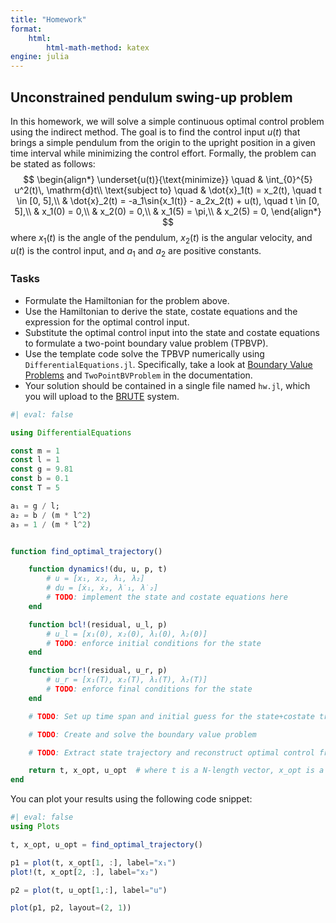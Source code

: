 ```yaml
---
title: "Homework"
format:
    html:
        html-math-method: katex
engine: julia
---
```


## Unconstrained pendulum swing-up problem
In this homework, we will solve a simple continuous optimal control problem using the indirect method. The goal is to find the control input $u(t)$ that brings a simple pendulum from the origin to the upright position in a given time interval while minimizing the control effort. Formally, the problem can be stated as follows:
$$
\begin{align*}
    \underset{u(t)}{\text{minimize}} \quad & \int_{0}^{5} u^2(t)\, \mathrm{d}t\\
    \text{subject to} \quad & \dot{x}_1(t) = x_2(t), \quad t \in [0, 5],\\
    & \dot{x}_2(t) = -a_1\sin{x_1(t)} - a_2x_2(t) + u(t), \quad t \in [0, 5],\\
    & x_1(0) = 0,\\
    & x_2(0) = 0,\\
    & x_1(5) = \pi,\\
    & x_2(5) = 0,
\end{align*}
$$
where $x_1(t)$ is the angle of the pendulum, $x_2(t)$ is the angular velocity, and $u(t)$ is the control input, and $a_1$ and $a_2$ are positive constants. 

### Tasks
- Formulate the Hamiltonian for the problem above.
- Use the Hamiltonian to derive the state, costate equations and the expression for the optimal control input.
- Substitute the optimal control input into the state and costate equations to formulate a two-point boundary value problem (TPBVP).
- Use the template code solve the TPBVP numerically using `DifferentialEquations.jl`. Specifically, take a look at [Boundary Value Problems](https://docs.sciml.ai/DiffEqDocs/stable/tutorials/bvp_example/) and `TwoPointBVProblem` in the documentation. 
- Your solution should be contained in a single file named `hw.jl`, which you will upload to the [BRUTE](https://cw.felk.cvut.cz/brute) system. 


```julia
#| eval: false

using DifferentialEquations

const m = 1
const l = 1
const g = 9.81
const b = 0.1
const T = 5

a₁ = g / l;
a₂ = b / (m * l^2)
a₃ = 1 / (m * l^2)


function find_optimal_trajectory()

    function dynamics!(du, u, p, t)
        # u = [x₁, x₂, λ₁, λ₂]
        # du = [ẋ₁, ẋ₂, λ̇₁, λ̇₂]
        # TODO: implement the state and costate equations here
    end

    function bcl!(residual, u_l, p)
        # u_l = [x₁(0), x₂(0), λ₁(0), λ₂(0)]
        # TODO: enforce initial conditions for the state
    end

    function bcr!(residual, u_r, p)
        # u_r = [x₁(T), x₂(T), λ₁(T), λ₂(T)]
        # TODO: enforce final conditions for the state
    end

    # TODO: Set up time span and initial guess for the state+costate trajectory

    # TODO: Create and solve the boundary value problem

    # TODO: Extract state trajectory and reconstruct optimal control from λ₂(t)

    return t, x_opt, u_opt  # where t is a N-length vector, x_opt is a 2×N matrix and u_opt is a 1×N matrix
end

```

You can plot your results using the following code snippet:

```julia
#| eval: false
using Plots

t, x_opt, u_opt = find_optimal_trajectory()

p1 = plot(t, x_opt[1, :], label="x₁")
plot!(t, x_opt[2, :], label="x₂")

p2 = plot(t, u_opt[1,:], label="u")

plot(p1, p2, layout=(2, 1))
```